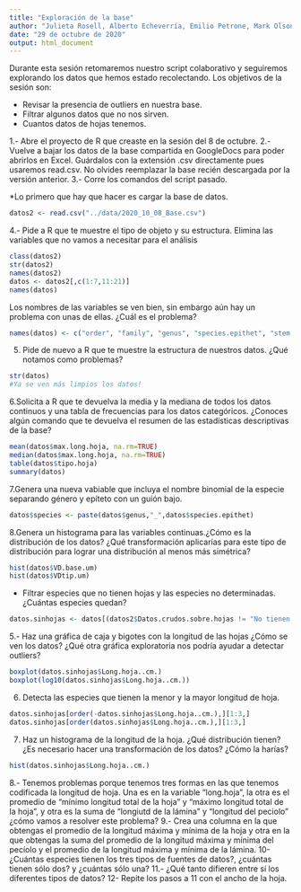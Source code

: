 ```yaml
---
title: "Exploración de la base"
author: "Julieta Rosell, Alberto Echeverría, Emilio Petrone, Mark Olson"
date: "29 de octubre de 2020"
output: html_document
---
```


Durante esta sesión retomaremos nuestro script colaborativo y seguiremos explorando los datos que hemos estado recolectando. Los objetivos de la sesión son: 

* Revisar la presencia de outliers en nuestra base. 
* Filtrar algunos datos que no nos sirven.
* Cuantos datos de hojas tenemos. 


1.- Abre el proyecto de R que creaste en la sesión del 8 de octubre. 
2.- Vuelve a bajar los datos de la base compartida en GoogleDocs para poder abrirlos en Excel. Guárdalos con la extensión .csv directamente pues usaremos read.csv. No olvides reemplazar la base recién descargada por la versión anterior.
3.- Corre los comandos del script pasado. 

*Lo primero que hay que hacer es cargar la base de datos.

```r
datos2 <- read.csv("../data/2020_10_08_Base.csv")
```

4.- Pide a R que te muestre el tipo de objeto y su estructura. Elimina las variables que no vamos a necesitar para el análisis 
```r
class(datos2)
str(datos2)
names(datos2)
datos <- datos2[,c(1:7,11:21)]
names(datos)
```
Los nombres de las variables se ven bien, sin embargo aún hay un problema con unas de ellas. ¿Cuál es el problema?
```r
names(datos) <- c("order", "family", "genus", "species.epithet", "stem.length.m", "VD.base.um", "VDtip.um", "min.long.hoja", "max.long.hoja", "min.long.peciolo", "max.long.peciolo", "min.long.lamina", "max.long.lamina", "min.ancho.hoja", "max.ancho.hoja", "tipo.hoja", "Long.hoja..cm.", "Ancho.hoja..cm.")
```

5. Pide de nuevo a R que te muestre la estructura de nuestros datos. ¿Qué notamos como problemas?
```r
str(datos)
#Ya se ven más limpios los datos! 
```
6.Solicita a R que te devuelva la media y la mediana de todos los datos continuos y una tabla de frecuencias para los datos categóricos. ¿Conoces algún comando que te devuelva el resumen de las estadísticas descriptivas de la base?

```r
mean(datos$max.long.hoja, na.rm=TRUE)
median(datos$max.long.hoja, na.rm=TRUE)
table(datos$tipo.hoja)
summary(datos)
```
7.Genera una nueva vabiable que incluya el nombre binomial de la especie separando género y epíteto con un guión bajo.
```r
datos$species <- paste(datos$genus,"_",datos$species.epithet)
```

8.Genera un histograma para las variables continuas.¿Cómo es la distribución de los datos? ¿Qué transformación aplicarías para este tipo de distribución para lograr una distribución al menos más simétrica?
```r
hist(datos$VD.base.um)
hist(datos$VDtip.um)
```

* Filtrar especies que no tienen hojas y las especies no determinadas. ¿Cuántas especies quedan?
```r
datos.sinhojas <- datos[(datos2$Datos.crudos.sobre.hojas != "No tienen hojas") & (datos2$Datos.crudos.sobre.hojas != "DESCARTADA"),]
```

5.- Haz una gráfica de caja y bigotes con la longitud de las hojas ¿Cómo se ven los datos? ¿Qué otra gráfica exploratoria nos podría ayudar a detectar outliers?
```r
boxplot(datos.sinhojas$Long.hoja..cm.)
boxplot(log10(datos.sinhojas$Long.hoja..cm.))
```


6. Detecta las especies que tienen la menor y la mayor longitud de hoja.
```r
datos.sinhojas[order(-datos.sinhojas$Long.hoja..cm.),][1:3,]
datos.sinhojas[order(datos.sinhojas$Long.hoja..cm.),][1:3,]
```

7. Haz un histograma de la longitud de la hoja. ¿Qué distribución tienen? ¿Es necesario hacer una transformación de los datos? ¿Cómo la harías?
```r
hist(datos.sinhojas$Long.hoja..cm.)
```

8.- Tenemos problemas porque tenemos tres formas en las que tenemos codificada la longitud de hoja. Una es en la variable “long.hoja”, la otra es el promedio de “mínimo longitud total de la hoja” y “máximo longitud total de la hoja”, y otra es la suma de “longiutd de la lámina” y “longitud del peciolo” ¿cómo vamos a resolver este problema?
9.- Crea una columna en la que obtengas el promedio de la longitud máxima y mínima de la hoja y otra en la que obtengas la suma del promedio de la longitud máxima y mínima del pecíolo y el promedio de la longitud máxima y mínima de la lámina.
10- ¿Cuántas especies tienen los tres tipos de fuentes de datos?, ¿cuántas tienen sólo dos? y ¿cuántas sólo una?
11.- ¿Qué tanto difieren entre sí los diferentes tipos de datos?
12- Repite los pasos  a 11 con el ancho de la hoja.
